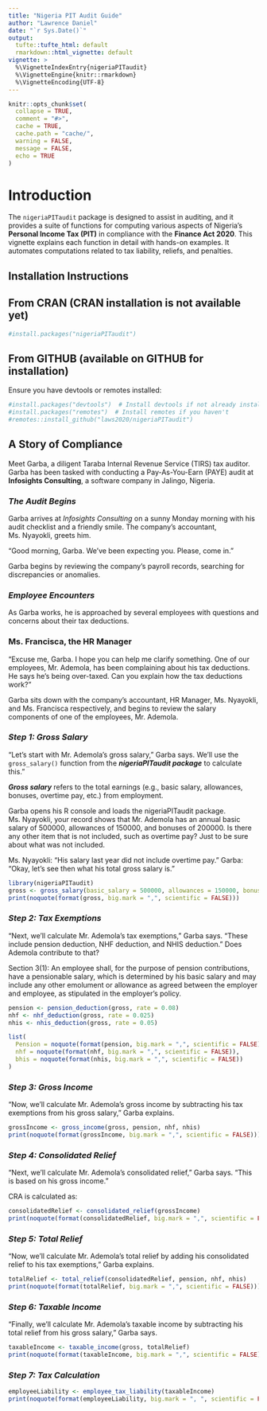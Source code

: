 ---
title: "Nigeria PIT Audit Guide"
author: "Lawrence Daniel"
date: "`r Sys.Date()`"
output: 
  tufte::tufte_html: default
  rmarkdown::html_vignette: default
vignette: >
  %\VignetteIndexEntry{nigeriaPITaudit}
  %\VignetteEngine{knitr::rmarkdown}
  %\VignetteEncoding{UTF-8}
---

```{r setup, include=FALSE}
knitr::opts_chunk$set(
  collapse = TRUE, 
  comment = "#>",
  cache = TRUE,
  cache.path = "cache/",
  warning = FALSE,
  message = FALSE,
  echo = TRUE
)
```


# Introduction
The `nigeriaPITaudit` package is designed to assist in auditing, and it provides a suite of functions for computing various aspects of Nigeria's **Personal Income Tax (PIT)** in
compliance with the **Finance Act 2020**. This vignette explains each function in detail with hands-on examples. It automates computations related to tax liability, reliefs, and penalties.

## Installation Instructions
## From CRAN (CRAN installation is not available yet)
```{r}
#install.packages("nigeriaPITaudit") 
```
## From GITHUB (available  on GITHUB for installation)
Ensure you have devtools or remotes installed:
```{r}
#install.packages("devtools")  # Install devtools if not already installed
#install.packages("remotes")  # Install remotes if you haven't
#remotes::install_github("laws2020/nigeriaPITaudit")
```

## A Story of Compliance
Meet Garba, a diligent Taraba Internal Revenue Service (TIRS) tax auditor. Garba has been tasked with conducting a Pay-As-You-Earn (PAYE) audit at **Infosights Consulting**, a software company in Jalingo, Nigeria.

### _The Audit Begins_
Garba arrives at *Infosights Consulting* on a sunny Monday morning with his audit checklist and a friendly smile. The company's accountant, Ms. Nyayokli, greets him.

"Good morning, Garba. We've been expecting you. Please, come in."

Garba begins by reviewing the company's payroll records, searching for discrepancies or anomalies.

### _Employee Encounters_
As Garba works, he is approached by several employees with questions and concerns about their tax deductions.

### Ms. Francisca, the HR Manager
"Excuse me, Garba. I hope you can help me clarify something. One of our employees, Mr. Ademola, has been complaining about his tax deductions. He says he's being over-taxed. Can you explain how the tax deductions work?"

Garba sits down with the company's accountant, HR Manager, Ms. Nyayokli, and Ms. Francisca respectively, and begins to review the salary components of one of the employees, Mr. Ademola.

### _Step 1: Gross Salary_
"Let's start with Mr. Ademola's gross salary," Garba says. We'll use the `gross_salary()` function from the **_nigeriaPITaudit package_** to calculate this."

<span class="marginnote">_**Gross salary**_ refers to the total earnings (e.g., basic salary, allowances, bonuses, overtime pay, etc.) from employment. 

Garba opens his R console and loads the nigeriaPITaudit package.
Ms. Nyayokli, your record shows that Mr. Ademola has an annual basic salary of 500000, allowances of 150000, and bonuses of 200000. Is there any other item that is not included, such as overtime pay? Just to be sure about what was not included. 

Ms. Nyayokli: "His salary last year did not include overtime pay."
Garba: "Okay, let's see then what his total gross salary is."

```{r, warning=FALSE, message=FALSE}
library(nigeriaPITaudit)
gross <- gross_salary(basic_salary = 500000, allowances = 150000, bonuses = 200000)
print(noquote(format(gross, big.mark = ",", scientific = FALSE)))
```

### _Step 2: Tax Exemptions_
"Next, we'll calculate Mr. Ademola's tax exemptions," Garba says. "These include pension deduction, NHF deduction, and NHIS deduction." Does Ademola contribute to that? 

<span class="marginnote"> Section 3(1): An employee shall, for the purpose of pension contributions, have a pensionable salary, which is determined by his basic salary and may include any other emolument or allowance as agreed between the employer and employee, as stipulated in the employer’s policy.

```{r}
pension <- pension_deduction(gross, rate = 0.08)
nhf <- nhf_deduction(gross, rate = 0.025)
nhis <- nhis_deduction(gross, rate = 0.05)

list(
  Pension = noquote(format(pension, big.mark = ",", scientific = FALSE)),
  nhf = noquote(format(nhf, big.mark = ",", scientific = FALSE)),
  bhis = noquote(format(nhis, big.mark = ",", scientific = FALSE))
)
```

### _Step 3: Gross Income_
"Now, we'll calculate Mr. Ademola's gross income by subtracting his tax exemptions from his gross salary," Garba explains.

```{r}
grossIncome <- gross_income(gross, pension, nhf, nhis)
print(noquote(format(grossIncome, big.mark = ",", scientific = FALSE)))
```

### _Step 4: Consolidated Relief_
"Next, we'll calculate Mr. Ademola's consolidated relief," Garba says. "This is based on his gross income."

CRA is calculated as:

```{r}
consolidatedRelief <- consolidated_relief(grossIncome)
print(noquote(format(consolidatedRelief, big.mark = ",", scientific = FALSE)))
```

### _Step 5: Total Relief_
"Now, we'll calculate Mr. Ademola's total relief by adding his consolidated relief to his tax exemptions," Garba explains.

```{r}
totalRelief <- total_relief(consolidatedRelief, pension, nhf, nhis)
print(noquote(format(totalRelief, big.mark = ",", scientific = FALSE)))
```

### _Step 6: Taxable Income_
"Finally, we'll calculate Mr. Ademola's taxable income by subtracting his total relief from his gross salary," Garba says.

```{r}
taxableIncome <- taxable_income(gross, totalRelief)
print(noquote(format(taxableIncome, big.mark = ",", scientific = FALSE)))
```

### _Step 7: Tax Calculation_
```{r}
employeeLiability <- employee_tax_liability(taxableIncome)
print(noquote(format(employeeLiability, big.mark = ", ", scientific = FALSE)))
```

